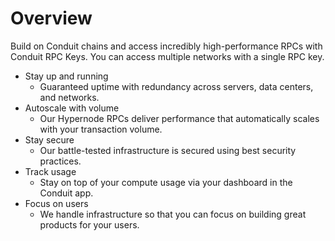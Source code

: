 # Overview

Build on Conduit chains and access incredibly high-performance RPCs with Conduit RPC Keys. You can access multiple networks with a single RPC key.

- Stay up and running
    - Guaranteed uptime with redundancy across servers, data centers, and networks.
- Autoscale with volume
    - Our Hypernode RPCs deliver performance that automatically scales with your transaction volume.
- Stay secure
    - Our battle-tested infrastructure is secured using best security practices.
- Track usage
    - Stay on top of your compute usage via your dashboard in the Conduit app.
- Focus on users
    - We handle infrastructure so that you can focus on building great products for your users.

